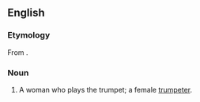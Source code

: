 ==English==

===Etymology===
From {{suffix|trumpeter|ess|lang=en}}.

===Noun===
{{en-noun|es}}

# {{label|en|rare}} A woman who plays the trumpet; a female [[trumpeter]].